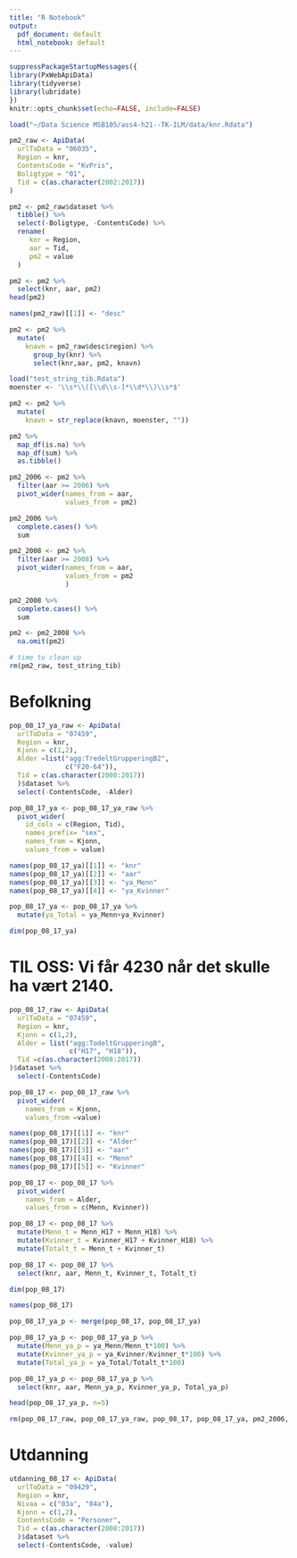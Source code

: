 ```yaml
---
title: "R Notebook"
output:
  pdf_document: default
  html_notebook: default
---
```


```r
suppressPackageStartupMessages({
library(PxWebApiData)
library(tidyverse)
library(lubridate)
})
knitr::opts_chunk$set(echo=FALSE, include=FALSE)
```


```r
load("~/Data Science MSB105/ass4-h21--TK-ILM/data/knr.Rdata")
```

```r
pm2_raw <- ApiData(
  urlToData = "06035",
  Region = knr,
  ContentsCode = "KvPris",
  Boligtype = "01",
  Tid = c(as.character(2002:2017))
)
```

```r
pm2 <- pm2_raw$dataset %>% 
  tibble() %>% 
  select(-Boligtype, -ContentsCode) %>%
  rename(
     knr = Region,
     aar = Tid, 
     pm2 = value
  )
```

```r
pm2 <- pm2 %>% 
  select(knr, aar, pm2)
head(pm2)
```


```r
names(pm2_raw)[[1]] <- "desc"
```

```r
pm2 <- pm2 %>% 
  mutate(
    knavn = pm2_raw$desc$region) %>% 
      group_by(knr) %>% 
      select(knr,aar, pm2, knavn)
```

```r
load("test_string_tib.Rdata")
moenster <- '\\s*\\([\\d\\s-]*\\d*\\)\\s*$'
```

```r
pm2 <- pm2 %>% 
  mutate(
    knavn = str_replace(knavn, moenster, ""))
```


```r
pm2 %>% 
  map_df(is.na) %>% 
  map_df(sum) %>% 
  as.tibble()
```

```r
pm2_2006 <- pm2 %>% 
  filter(aar >= 2006) %>% 
  pivot_wider(names_from = aar,
              values_from = pm2)
```

```r
pm2_2006 %>% 
  complete.cases() %>% 
  sum
```

```r
pm2_2008 <- pm2 %>% 
  filter(aar >= 2008) %>% 
  pivot_wider(names_from = aar,
              values_from = pm2
              )
```

```r
pm2_2008 %>% 
  complete.cases() %>% 
  sum
```

```r
pm2 <- pm2_2008 %>% 
  na.omit(pm2)
```


```r
# time to clean up
rm(pm2_raw, test_string_tib)
```

# Befolkning 

```r
pop_08_17_ya_raw <- ApiData(
  urlToData = "07459",
  Region = knr,
  Kjonn = c(1,2),
  Alder =list("agg:TredeltGrupperingB2",
              c("F20-64")),
  Tid = c(as.character(2008:2017))
  )$dataset %>% 
  select(-ContentsCode, -Alder)
```


```r
pop_08_17_ya <- pop_08_17_ya_raw %>% 
  pivot_wider(
    id_cols = c(Region, Tid),
    names_prefix= "sex",
    names_from = Kjonn,
    values_from = value)
```


```r
names(pop_08_17_ya)[[1]] <- "knr"
names(pop_08_17_ya)[[2]] <- "aar"
names(pop_08_17_ya)[[3]] <- "ya_Menn"
names(pop_08_17_ya)[[4]] <- "ya_Kvinner"
```


```r
pop_08_17_ya <- pop_08_17_ya %>% 
  mutate(ya_Total = ya_Menn+ya_Kvinner)
```
 
```r
dim(pop_08_17_ya)
```
# TIL OSS: Vi får 4230 når det skulle ha vært 2140. 


```r
pop_08_17_raw <- ApiData(
  urlToData = "07459",
  Region = knr,
  Kjonn = c(1,2),
  Alder = list("agg:TodeltGrupperingB",
               c("H17", "H18")),
  Tid =c(as.character(2008:2017))
)$dataset %>% 
  select(-ContentsCode)
```

```r
pop_08_17 <- pop_08_17_raw %>% 
  pivot_wider(
    names_from = Kjonn,
    values_from =value)
```


```r
names(pop_08_17)[[1]] <- "knr"
names(pop_08_17)[[2]] <- "Alder"
names(pop_08_17)[[3]] <- "aar"
names(pop_08_17)[[4]] <- "Menn"
names(pop_08_17)[[5]] <- "Kvinner"
```

```r
pop_08_17 <- pop_08_17 %>% 
  pivot_wider(
    names_from = Alder,
    values_from = c(Menn, Kvinner))
```



```r
pop_08_17 <- pop_08_17 %>% 
  mutate(Menn_t = Menn_H17 + Menn_H18) %>% 
  mutate(Kvinner_t = Kvinner_H17 + Kvinner_H18) %>% 
  mutate(Totalt_t = Menn_t + Kvinner_t)
```

```r
pop_08_17 <- pop_08_17 %>% 
  select(knr, aar, Menn_t, Kvinner_t, Totalt_t)
```

```r
dim(pop_08_17)
```

```r
names(pop_08_17)
```

```r
pop_08_17_ya_p <- merge(pop_08_17, pop_08_17_ya)
```

```r
pop_08_17_ya_p <- pop_08_17_ya_p %>% 
  mutate(Menn_ya_p = ya_Menn/Menn_t*100) %>% 
  mutate(Kvinner_ya_p = ya_Kvinner/Kvinner_t*100) %>% 
  mutate(Total_ya_p = ya_Total/Totalt_t*100)
```


```r
pop_08_17_ya_p <- pop_08_17_ya_p %>% 
  select(knr, aar, Menn_ya_p, Kvinner_ya_p, Total_ya_p)
```

```r
head(pop_08_17_ya_p, n=5)
```

```r
rm(pop_08_17_raw, pop_08_17_ya_raw, pop_08_17, pop_08_17_ya, pm2_2006, pm2_2008)
```

# Utdanning

```r
utdanning_08_17 <- ApiData(
  urlToData = "09429",
  Region = knr,
  Nivaa = c("03a", "04a"),
  Kjonn = c(1,2),
  ContentsCode = "Personer",
  Tid = c(as.character(2008:2017))
  )$dataset %>% 
  select(-ContentsCode, -value)
```


